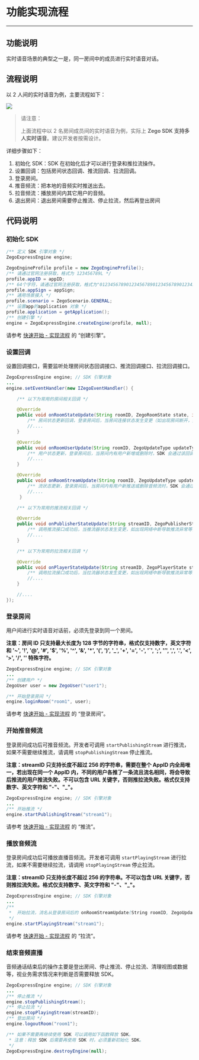 # 功能实现流程
- - - 

## 功能说明
实时语音场景的典型之一是，同一房间中的成员进行实时语音对话。

## 流程说明
以 2 人间的实时语音为例，主要流程如下：

<Frame width="512" height="auto" caption=""><img src="https://storage.zego.im/sdk-doc/Pics/iOS/Applications-InstantAudio/5-InstantAudio-Implementation/flow.png" /></Frame>

> 请注意：
> 
> 上面流程中以 2 名房间成员间的实时语音为例，实际上 **Zego SDK 支持多人实时语音**。建议开发者按需设计。

详细步骤如下：

1. 初始化 SDK：SDK 在初始化后才可以进行登录和推拉流操作。
2. 设置回调：包括房间状态回调、推流回调、拉流回调。
3. 登录房间。
4. 推音频流：把本地的音频实时推送出去。
5. 拉音频流：播放房间内其它用户的音频。
6. 退出房间：退出房间需要停止推流、停止拉流，然后再登出房间

## 代码说明
### 初始化 SDK

```java
/** 定义 SDK 引擎对象 */
ZegoExpressEngine engine;

ZegoEngineProfile profile = new ZegoEngineProfile();
/** 请通过官网注册获取，格式为 123456789L */
profile.appID = appID;
/** 64个字符，请通过官网注册获取，格式为"0123456789012345678901234567890123456789012345678901234567890123" */
profile.appSign = appSign;
/** 通用场景接入 */
profile.scenario = ZegoScenario.GENERAL;
/** 设置app的application 对象 */
profile.application = getApplication();
/** 创建引擎 */
engine = ZegoExpressEngine.createEngine(profile, null);
```

请参考 [快速开始 - 实现流程](/real-time-voice-android/quick-start/implementing-voice-call#创建引擎) 的 “创建引擎”。


### 设置回调
设置回调接口，需要监听处理房间状态回调接口、推流回调接口、拉流回调接口。

```java
ZegoExpressEngine engine; // SDK 引擎对象
...
engine.setEventHandler(new IZegoEventHandler() {

    /** 以下为常用的房间相关回调 */

    @Override
    public void onRoomStateUpdate(String roomID, ZegoRoomState state, int errorCode, JSONObject extendedData) {
        /** 房间状态更新回调，登录房间后，当房间连接状态发生变更（如出现房间断开，登录认证失败等情况），SDK会通过该回调通知 */
        //....
    }

    @Override
    public void onRoomUserUpdate(String roomID, ZegoUpdateType updateType, ArrayList<ZegoUser> userList) {
        /** 用户状态更新，登录房间后，当房间内有用户新增或删除时，SDK 会通过该回调通知 */
        //....
    }

    @Override
    public void onRoomStreamUpdate(String roomID, ZegoUpdateType updateType, ArrayList<ZegoStream> streamList) {
        /** 流状态更新，登录房间后，当房间内有用户新推送或删除音频流时，SDK 会通过该回调通知 */
        //....
     }

    /** 以下为常用的推流相关回调 */

    @Override
    public void onPublisherStateUpdate(String streamID, ZegoPublisherState state, int errorCode, JSONObject extendedData){
        /** 调用推流接口成功后，当推流器状态发生变更，如出现网络中断导致推流异常等情况，SDK 在重试推流的同时，会通过该回调通知 */
        //....
    }

    /** 以下为常用的拉流相关回调 */

    @Override
    public void onPlayerStateUpdate(String streamID, ZegoPlayerState state, int errorCode, JSONObject extendedData){
        /** 调用拉流接口成功后，当拉流器状态发生变更，如出现网络中断导致推流异常等情况，SDK在重试拉流的同时，会通过该回调通知 */
        //....
    } 

    //....
});
```

### 登录房间
用户间进行实时语音对话前，必须先登录到同一个房间。

**注意：房间 ID 只支持最大长度为 128 字节的字符串，格式仅支持数字，英文字符 和 '~', '!', '@', '#', '$', '%', '^', '&', '*', '(', ')', '_', '+', '=', '-', '`', ';', '’', ',', '.', '\<', '>', '/', '\' 特殊字符。**

```java
ZegoExpressEngine engine; // SDK 引擎对象
...
/** 创建用户 */
ZegoUser user = new ZegoUser("user1");

/** 开始登录房间 */
engine.loginRoom("room1", user);
```

请参考 [快速开始 - 实现流程](/real-time-voice-android/quick-start/implementing-voice-call#登录房间) 的 “登录房间”。


### 开始推音频流
登录房间成功后可推音频流。开发者可调用 `startPublishingStream` 进行推流，如果不需要继续推流，请调用 `stopPublishingStream` 停止推流。

**注意：streamID 只支持长度不超过 256 的字符串，需要在整个 AppID 内全局唯一，若出现在同一个 AppID 内，不同的用户各推了一条流且流名相同，将会导致后推流的用户推流失败。不可以包含 URL 关键字，否则推拉流失败。格式仅支持数字、英文字符和 "-"、"_"。**

```java
ZegoExpressEngine engine; // SDK 引擎对象
...
/** 开始推流 */
engine.startPublishingStream("stream1");
```

请参考 [快速开始 - 实现流程](/real-time-voice-android/quick-start/implementing-voice-call#推流) 的 “推流”。

### 播放音频流
登录房间成功后可播放直播音频流。开发者可调用 `startPlayingStream` 进行拉流，如果不需要继续拉流，请调用 `stopPlayingStream` 停止拉流。

**注意：streamID 只支持长度不超过 256 的字符串。不可以包含 URL 关键字，否则推拉流失败。格式仅支持数字、英文字符和 "-"、"_"。**

```java
ZegoExpressEngine engine; // SDK 引擎对象
...
/**
 *  开始拉流，流名从登录房间后的 onRoomStreamUpdate(String roomID, ZegoUpdateType updateType, ArrayList<ZegoStream> streamList) 回调中获取，有新增/删除流时都会收到此回调
 */
engine.startPlayingStream("stream1");

```

请参考 [快速开始 - 实现流程](/real-time-voice-android/quick-start/implementing-voice-call#拉流) 的 “拉流”。

### 结束音频直播
音频通话结束后的操作主要是登出房间、停止推流、停止拉流、清理视图或数据等，视业务需求情况来判断是否需要释放 SDK。

```java
ZegoExpressEngine engine; // SDK 引擎对象
...
/** 停止推流 */
engine.stopPublishingStream();
/** 停止拉流 */
engine.stopPlayingStream(streamID);
/** 登出房间 */
engine.logoutRoom("room1");

/** 如果不需要再继续使用 SDK 可以调用如下函数释放 SDK。 
 * 注意：释放 SDK 后需要再使用 SDK 时，必须重新初始化 SDK。
 */
ZegoExpressEngine.destroyEngine(null);
```
